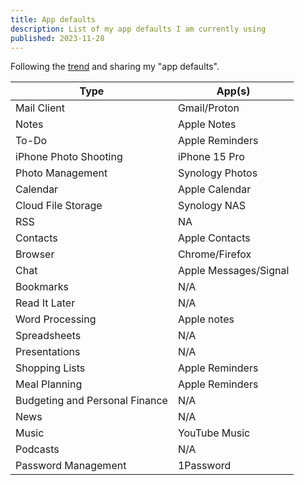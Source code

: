 ```yaml
---
title: App defaults
description: List of my app defaults I am currently using
published: 2023-11-28
---
```


Following the [trend](https://defaults.rknight.me/) and sharing my "app defaults".

| Type | App(s) |
|-|-|
| Mail Client | Gmail/Proton |
| Notes | Apple Notes |
| To-Do | Apple Reminders |
| iPhone Photo Shooting | iPhone 15 Pro |
| Photo Management | Synology Photos |
| Calendar | Apple Calendar |
| Cloud File Storage | Synology NAS |
| RSS | NA |
| Contacts | Apple Contacts |
| Browser | Chrome/Firefox |
| Chat | Apple Messages/Signal |
| Bookmarks | N/A |
| Read It Later | N/A |
| Word Processing | Apple notes |
| Spreadsheets | N/A |
| Presentations | N/A |
| Shopping Lists | Apple Reminders |
| Meal Planning | Apple Reminders |
| Budgeting and Personal Finance | N/A |
| News | N/A |
| Music | YouTube Music |
| Podcasts | N/A |
| Password Management | 1Password |